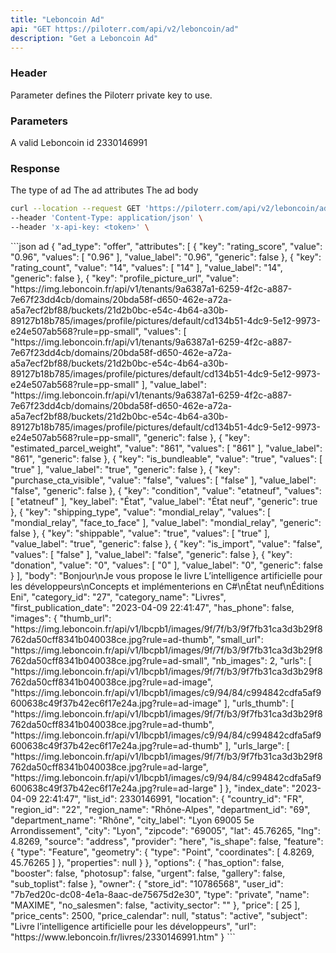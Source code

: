```yaml
---
title: "Leboncoin Ad"
api: "GET https://piloterr.com/api/v2/leboncoin/ad"
description: "Get a Leboncoin Ad"
---
```


### Header

<ParamField header="x-api-key" type="string" required={true}>
    Parameter defines the Piloterr private key to use.
</ParamField>

### Parameters

<ParamField query="query" type="string" optional={false} placeholder="2330146991">
    A valid Leboncoin id 2330146991
</ParamField>

### Response

<ResponseField name="company" type="Company Object">
    <Expandable title="properties" defaultOpen={true}>
        <ResponseField name="ad_type" type="string">
            The type of ad
        </ResponseField>
        <ResponseField name="attributes" type="array">
            The ad attributes
        </ResponseField>
        <ResponseField name="body" type="string">
            The ad body
        </ResponseField>
    </Expandable>
</ResponseField>

<RequestExample>

```bash current ad
curl --location --request GET 'https://piloterr.com/api/v2/leboncoin/ad?query=2330146991' \
--header 'Content-Type: application/json' \
--header 'x-api-key: <token>' \
```

</RequestExample>

<ResponseExample>
```json ad
{
    "ad_type": "offer",
    "attributes": [
    {
        "key": "rating_score",
        "value": "0.96",
        "values": [
            "0.96"
        ],
        "value_label": "0.96",
        "generic": false
    },
    {
        "key": "rating_count",
        "value": "14",
        "values": [
            "14"
        ],
        "value_label": "14",
        "generic": false
    },
    {
        "key": "profile_picture_url",
        "value": "https://img.leboncoin.fr/api/v1/tenants/9a6387a1-6259-4f2c-a887-7e67f23dd4cb/domains/20bda58f-d650-462e-a72a-a5a7ecf2bf88/buckets/21d2b0bc-e54c-4b64-a30b-89127b18b785/images/profile/pictures/default/cd134b51-4dc9-5e12-9973-e24e507ab568?rule=pp-small",
        "values": [
            "https://img.leboncoin.fr/api/v1/tenants/9a6387a1-6259-4f2c-a887-7e67f23dd4cb/domains/20bda58f-d650-462e-a72a-a5a7ecf2bf88/buckets/21d2b0bc-e54c-4b64-a30b-89127b18b785/images/profile/pictures/default/cd134b51-4dc9-5e12-9973-e24e507ab568?rule=pp-small"
        ],
        "value_label": "https://img.leboncoin.fr/api/v1/tenants/9a6387a1-6259-4f2c-a887-7e67f23dd4cb/domains/20bda58f-d650-462e-a72a-a5a7ecf2bf88/buckets/21d2b0bc-e54c-4b64-a30b-89127b18b785/images/profile/pictures/default/cd134b51-4dc9-5e12-9973-e24e507ab568?rule=pp-small",
        "generic": false
    },
    {
        "key": "estimated_parcel_weight",
        "value": "861",
        "values": [
            "861"
        ],
        "value_label": "861",
        "generic": false
    },
    {
        "key": "is_bundleable",
        "value": "true",
        "values": [
            "true"
        ],
        "value_label": "true",
        "generic": false
    },
    {
        "key": "purchase_cta_visible",
        "value": "false",
        "values": [
            "false"
        ],
        "value_label": "false",
        "generic": false
    },
    {
        "key": "condition",
        "value": "etatneuf",
        "values": [
            "etatneuf"
        ],
        "key_label": "État",
        "value_label": "État neuf",
        "generic": true
    },
    {
        "key": "shipping_type",
        "value": "mondial_relay",
        "values": [
        "mondial_relay",
            "face_to_face"
        ],
        "value_label": "mondial_relay",
        "generic": false
    },
    {
        "key": "shippable",
        "value": "true",
        "values": [
            "true"
        ],
        "value_label": "true",
        "generic": false
    },
    {
        "key": "is_import",
        "value": "false",
        "values": [
            "false"
        ],
        "value_label": "false",
        "generic": false
    },
    {
        "key": "donation",
        "value": "0",
        "values": [
            "0"
        ],
        "value_label": "0",
        "generic": false
    }
    ],
    "body": "Bonjour\nJe vous propose le livre L’intelligence artificielle pour les développeurs\nConcepts et implémenterions en C#\nÉtat neuf\nÉditions Eni",
    "category_id": "27",
    "category_name": "Livres",
    "first_publication_date": "2023-04-09 22:41:47",
    "has_phone": false,
    "images": {
        "thumb_url": "https://img.leboncoin.fr/api/v1/lbcpb1/images/9f/7f/b3/9f7fb31ca3d3b29f8762da50cff8341b040038ce.jpg?rule=ad-thumb",
        "small_url": "https://img.leboncoin.fr/api/v1/lbcpb1/images/9f/7f/b3/9f7fb31ca3d3b29f8762da50cff8341b040038ce.jpg?rule=ad-small",
        "nb_images": 2,
        "urls": [
            "https://img.leboncoin.fr/api/v1/lbcpb1/images/9f/7f/b3/9f7fb31ca3d3b29f8762da50cff8341b040038ce.jpg?rule=ad-image",
            "https://img.leboncoin.fr/api/v1/lbcpb1/images/c9/94/84/c994842cdfa5af9600638c49f37b42ec6f17e24a.jpg?rule=ad-image"
        ],
        "urls_thumb": [
            "https://img.leboncoin.fr/api/v1/lbcpb1/images/9f/7f/b3/9f7fb31ca3d3b29f8762da50cff8341b040038ce.jpg?rule=ad-thumb",
            "https://img.leboncoin.fr/api/v1/lbcpb1/images/c9/94/84/c994842cdfa5af9600638c49f37b42ec6f17e24a.jpg?rule=ad-thumb"
        ],
        "urls_large": [
            "https://img.leboncoin.fr/api/v1/lbcpb1/images/9f/7f/b3/9f7fb31ca3d3b29f8762da50cff8341b040038ce.jpg?rule=ad-large",
            "https://img.leboncoin.fr/api/v1/lbcpb1/images/c9/94/84/c994842cdfa5af9600638c49f37b42ec6f17e24a.jpg?rule=ad-large"
        ]
    },
    "index_date": "2023-04-09 22:41:47",
    "list_id": 2330146991,
    "location": {
        "country_id": "FR",
        "region_id": "22",
        "region_name": "Rhône-Alpes",
        "department_id": "69",
        "department_name": "Rhône",
        "city_label": "Lyon 69005 5e Arrondissement",
        "city": "Lyon",
        "zipcode": "69005",
        "lat": 45.76265,
        "lng": 4.8269,
        "source": "address",
        "provider": "here",
        "is_shape": false,
        "feature": {
            "type": "Feature",
            "geometry": {
                "type": "Point",
                "coordinates": [
                    4.8269,
                    45.76265
                ]
            },
            "properties": null
        }
    },
    "options": {
        "has_option": false,
        "booster": false,
        "photosup": false,
        "urgent": false,
        "gallery": false,
        "sub_toplist": false
    },
    "owner": {
        "store_id": "10786568",
        "user_id": "7b7ed20c-dc08-4e1a-8aac-de75675d2e30",
        "type": "private",
        "name": "MAXIME",
        "no_salesmen": false,
        "activity_sector": ""
    },
    "price": [
        25
    ],
    "price_cents": 2500,
    "price_calendar": null,
    "status": "active",
    "subject": "Livre l’intelligence artificielle pour les développeurs",
    "url": "https://www.leboncoin.fr/livres/2330146991.htm"
}
```
</ResponseExample>
